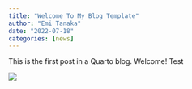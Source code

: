 ```yaml
---
title: "Welcome To My Blog Template"
author: "Emi Tanaka"
date: "2022-07-18"
categories: [news]
---
```


This is the first post in a Quarto blog. Welcome! Test

![](thumbnail.jpg)


